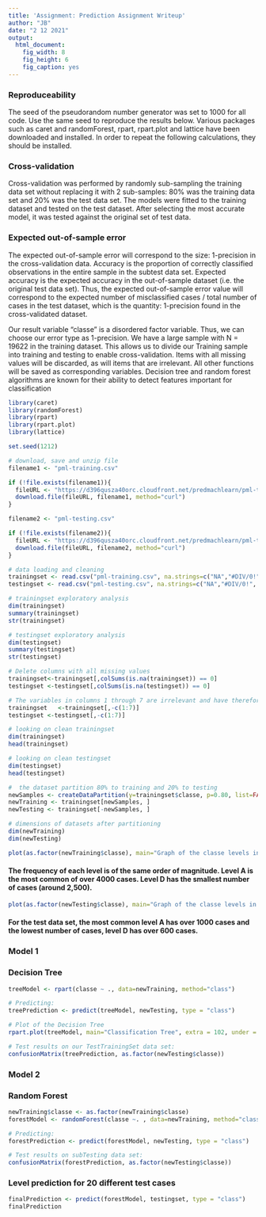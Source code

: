 ```yaml
---
title: 'Assignment: Prediction Assignment Writeup'
author: "JB"
date: "2 12 2021"
output: 
  html_document: 
    fig_width: 8
    fig_height: 6
    fig_caption: yes
---
```

### Reproduceability
The seed of the pseudorandom number generator was set to 1000 for all code. Use the same seed to reproduce the results below.
Various packages such as caret and randomForest, rpart, rpart.plot and lattice have been downloaded and installed. In order to repeat the following calculations, they should be installed.

### Cross-validation
Cross-validation was performed by randomly sub-sampling the training data set without replacing it with 2 sub-samples: 80% was the training data set and 20% was the test data set. The models were fitted to the training dataset and tested on the test dataset. After selecting the most accurate model, it was tested against the original set of test data.

### Expected out-of-sample error
The expected out-of-sample error will correspond to the size: 1-precision in the cross-validation data. Accuracy is the proportion of correctly classified observations in the entire sample in the subtest data set. Expected accuracy is the expected accuracy in the out-of-sample dataset (i.e. the original test data set). Thus, the expected out-of-sample error value will correspond to the expected number of misclassified cases / total number of cases in the test dataset, which is the quantity: 1-precision found in the cross-validated dataset.

Our result variable "classe" is a disordered factor variable. Thus, we can choose our error type as 1-precision. We have a large sample with N = 19622 in the training dataset. This allows us to divide our Training sample into training and testing to enable cross-validation. Items with all missing values will be discarded, as will items that are irrelevant. All other functions will be saved as corresponding variables. Decision tree and random forest algorithms are known for their ability to detect features important for classification

```r
library(caret)
library(randomForest)
library(rpart)
library(rpart.plot)
library(lattice)

set.seed(1212)
```
```r
# download, save and unzip file
filename1 <- "pml-training.csv"

if (!file.exists(filename1)){
  fileURL <- "https://d396qusza40orc.cloudfront.net/predmachlearn/pml-training.csv"
  download.file(fileURL, filename1, method="curl")
}  

filename2 <- "pml-testing.csv"

if (!file.exists(filename2)){
  fileURL <- "https://d396qusza40orc.cloudfront.net/predmachlearn/pml-testing.csv"
  download.file(fileURL, filename2, method="curl")
}
```
```r
# data loading and cleaning
trainingset <- read.csv("pml-training.csv", na.strings=c("NA","#DIV/0!", ""))
testingset <- read.csv("pml-testing.csv", na.strings=c("NA","#DIV/0!", ""))
```
```r
# trainingset exploratory analysis
dim(trainingset)
summary(trainingset)
str(trainingset)

# testingset exploratory analysis
dim(testingset)
summary(testingset)
str(testingset)
```
```r
# Delete columns with all missing values
trainingset<-trainingset[,colSums(is.na(trainingset)) == 0]
testingset <-testingset[,colSums(is.na(testingset)) == 0]

# The variables in columns 1 through 7 are irrelevant and have therefore been removed
trainingset   <-trainingset[,-c(1:7)]
testingset <-testingset[,-c(1:7)]
```
```r
# looking on clean trainingset
dim(trainingset)
head(trainingset)

# looking on clean testingset
dim(testingset)
head(testingset)
```

```r
#  the dataset partition 80% to training and 20% to testing
newSamples <- createDataPartition(y=trainingset$classe, p=0.80, list=FALSE)
newTraining <- trainingset[newSamples, ] 
newTesting <- trainingset[-newSamples, ]
```

```r
# dimensions of datasets after partitioning
dim(newTraining)
dim(newTesting)
```

```r
plot(as.factor(newTraining$classe), main="Graph of the classe levels in the training dataset", xlab="levels", ylab="Frequency")
```

#### The frequency of each level is of the same order of magnitude. Level A is the most common of over 4000 cases. Level D has the smallest number of cases (around 2,500).

```r
plot(as.factor(newTesting$classe), main="Graph of the classe levels in the testing dataset", xlab="levels", ylab="Frequency")
```

#### For the test data set, the most common level A has over 1000 cases and the lowest number of cases, level D has over 600 cases.

### Model 1
### Decision Tree
```r
treeModel <- rpart(classe ~ ., data=newTraining, method="class")

# Predicting:
treePrediction <- predict(treeModel, newTesting, type = "class")

# Plot of the Decision Tree
rpart.plot(treeModel, main="Classification Tree", extra = 102, under = TRUE, faclen = 0, fallen.leaves = TRUE, tweak = 1.7)

# Test results on our TestTrainingSet data set:
confusionMatrix(treePrediction, as.factor(newTesting$classe))
```

### Model 2
### Random Forest
```r
newTraining$classe <- as.factor(newTraining$classe)
forestModel <- randomForest(classe ~. , data=newTraining, method="class")

# Predicting:
forestPrediction <- predict(forestModel, newTesting, type = "class")

# Test results on subTesting data set:
confusionMatrix(forestPrediction, as.factor(newTesting$classe))
```

### Level prediction for 20 different test cases
```r
finalPrediction <- predict(forestModel, testingset, type = "class")
finalPrediction
```
